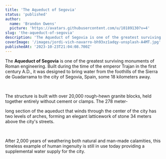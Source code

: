 ```yaml
---
title: 'The Aqueduct of Segovia'
status: 'published'
author:
  name: 'Brandon Owens'
  picture: 'https://avatars.githubusercontent.com/u/10189130?v=4'
slug: 'the-aqueduct-of-segovia'
description: 'The Aqueduct of Segovia is one of the greatest surviving monuments of Roman engineering. '
coverImage: '/images/jordi-vich-navarro-bh93xz1adqy-unsplash-A4MT.jpg'
publishedAt: '2023-10-23T21:04:08.700Z'
---
```


The **Aqueduct of Segovia** is one of the greatest surviving monuments of Roman engineering. Built during the time of the emperor Trajan in the first century A.D., it was designed to bring water from the foothills of the Sierra de Guadarrama to the city of Segovia, Spain, some 18 kilometers away.





<div class="my-8 shadow-xl"><img class="rounded-xl" src="/images/jordi-vich-navarro-bh93xz1adqy-unsplash-QyNT.jpg" alt=""></div>



<br>

The structure is built with over 20,000 rough-hewn granite blocks, held together entirely without cement or clamps. The 278 meter-<br>

long section of the aqueduct that winds through the center of the city has two levels of arches, forming an elegant latticework of stone 34 meters above the city's streets.

<br>

After 2,000 years of weathering both natural and man-made calamities, this timeless example of human ingenuity is still in use today providing a supplemental water supply for the city.

